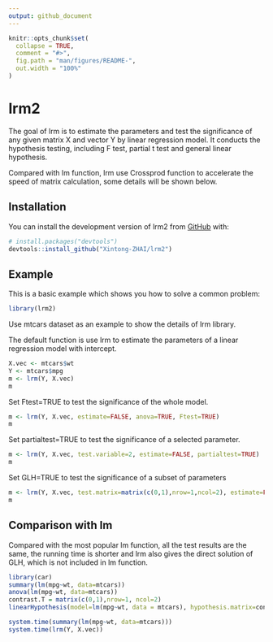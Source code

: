 ```yaml
---
output: github_document
---
```


<!-- README.md is generated from README.Rmd. Please edit that file -->

```r
knitr::opts_chunk$set(
  collapse = TRUE,
  comment = "#>",
  fig.path = "man/figures/README-",
  out.width = "100%"
)
```

# lrm2

<!-- badges: start -->
<!-- badges: end -->

The goal of lrm is to estimate the parameters and test the significance of any given matrix X and vector Y by linear regression model. It conducts the hypothesis testing, including F test, partial t test and general linear hypothesis.

Compared with lm function, lrm use Crossprod function to accelerate the speed of matrix calculation, some details will be shown below.

## Installation

You can install the development version of lrm2 from [GitHub](https://github.com/) with:

``` r
# install.packages("devtools")
devtools::install_github("Xintong-ZHAI/lrm2")
```

## Example

This is a basic example which shows you how to solve a common problem:

```r
library(lrm2)
```

Use mtcars dataset as an example to show the details of lrm library.

The default function is use lrm to estimate the parameters of a linear regression model with intercept.
```r
X.vec <- mtcars$wt
Y <- mtcars$mpg
m <- lrm(Y, X.vec)
m
```

Set Ftest=TRUE to test the significance of the whole model.
```r
m <- lrm(Y, X.vec, estimate=FALSE, anova=TRUE, Ftest=TRUE)
m
```

Set partialtest=TRUE to test the significance of a selected parameter.
```r
m <- lrm(Y, X.vec, test.variable=2, estimate=FALSE, partialtest=TRUE)
m
```

Set GLH=TRUE to test the significance of a subset of parameters
```r
m <- lrm(Y, X.vec, test.matrix=matrix(c(0,1),nrow=1,ncol=2), estimate=FALSE, GLH=TRUE)
m
```


## Comparison with lm

Compared with the most popular lm function, all the test results are the same, the running time is shorter and lrm also gives the direct solution of GLH, which is not included in lm function.
```r
library(car)
summary(lm(mpg~wt, data=mtcars))
anova(lm(mpg~wt, data=mtcars))
contrast.T = matrix(c(0,1),nrow=1, ncol=2)
linearHypothesis(model=lm(mpg~wt, data = mtcars), hypothesis.matrix=contrast.T, rhs=c(0))
```

```r
system.time(summary(lm(mpg~wt, data=mtcars)))
system.time(lrm(Y, X.vec))
```

